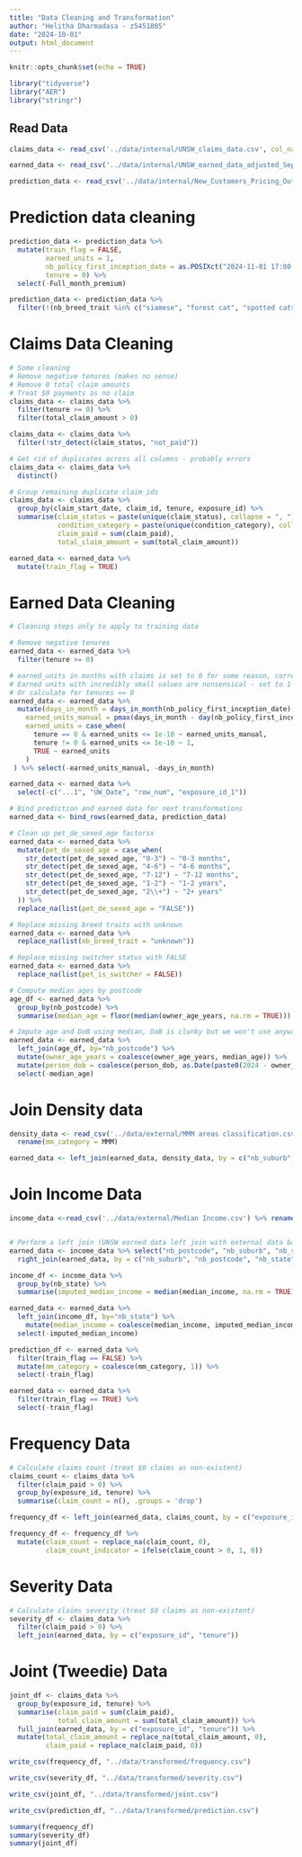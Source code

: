 ```yaml
---
title: "Data Cleaning and Transformation"
author: "Helitha Dharmadasa - z5451805"
date: "2024-10-01"
output: html_document
---
```


```r
knitr::opts_chunk$set(echo = TRUE)
```

```r
library("tidyverse")
library("AER")
library("stringr")
```

## Read Data

```r
claims_data <- read_csv('../data/internal/UNSW_claims_data.csv', col_names = TRUE)

earned_data <- read_csv('../data/internal/UNSW_earned_data_adjusted_Sep27.csv', col_names = TRUE)

prediction_data <- read_csv('../data/internal/New_Customers_Pricing_Output_File.csv', col_names = TRUE)
```
# Prediction data cleaning

```r
prediction_data <- prediction_data %>% 
  mutate(train_flag = FALSE,
         earned_units = 1,
         nb_policy_first_inception_date = as.POSIXct("2024-11-01 17:00:00"),
         tenure = 0) %>%
  select(-Full_month_premium)

prediction_data <- prediction_data %>%
  filter(!(nb_breed_trait %in% c("siamese", "forest cat", "spotted cats", "persian", "burmese")))
```

# Claims Data Cleaning

```r
# Some cleaning
# Remove negative tenures (makes no sense)
# Remove 0 total claim amounts
# Treat $0 payments as no claim
claims_data <- claims_data %>%
  filter(tenure >= 0) %>% 
  filter(total_claim_amount > 0)

claims_data <- claims_data %>%
  filter(!str_detect(claim_status, "not_paid"))

# Get rid of duplicates across all columns - probably errors
claims_data <- claims_data %>%
  distinct()

# Group remaining duplicate claim_ids
claims_data <- claims_data %>%
  group_by(claim_start_date, claim_id, tenure, exposure_id) %>%
  summarise(claim_status = paste(unique(claim_status), collapse = ", "),
            condition_category = paste(unique(condition_category), collapse = ", "),  
            claim_paid = sum(claim_paid),
            total_claim_amount = sum(total_claim_amount))

earned_data <- earned_data %>% 
  mutate(train_flag = TRUE) 
```

# Earned Data Cleaning

```r
# Cleaning steps only to apply to training data

# Remove negative tenures
earned_data <- earned_data %>%
  filter(tenure >= 0)

# earned_units in months with claims is set to 0 for some reason, correct this to 1.
# Earned units with incredibly small values are nonsensical - set to 1 for tenures >= 0
# Or calculate for tenures == 0
earned_data <- earned_data %>%
  mutate(days_in_month = days_in_month(nb_policy_first_inception_date),
    earned_units_manual = pmax(days_in_month - day(nb_policy_first_inception_date), 1) / days_in_month,
    earned_units = case_when(
      tenure == 0 & earned_units <= 1e-10 ~ earned_units_manual,
      tenure != 0 & earned_units <= 1e-10 ~ 1,
      TRUE ~ earned_units
    )
 ) %>% select(-earned_units_manual, -days_in_month)

earned_data <- earned_data %>% 
  select(-c("...1", "UW_Date", "row_num", "exposure_id_1"))
```


```r
# Bind prediction and earned data for next transformations
earned_data <- bind_rows(earned_data, prediction_data)
```


```r
# Clean up pet_de_sexed_age factorsx
earned_data <- earned_data %>%
  mutate(pet_de_sexed_age = case_when(
    str_detect(pet_de_sexed_age, "0-3") ~ "0-3 months",
    str_detect(pet_de_sexed_age, "4-6") ~ "4-6 months",
    str_detect(pet_de_sexed_age, "7-12") ~ "7-12 months",
    str_detect(pet_de_sexed_age, "1-2") ~ "1-2 years",
    str_detect(pet_de_sexed_age, "2\\+") ~ "2+ years"
  )) %>%
  replace_na(list(pet_de_sexed_age = "FALSE"))

# Replace missing breed traits with unknown
earned_data <- earned_data %>%
  replace_na(list(nb_breed_trait = "unknown"))

# Replace missing switcher status with FALSE
earned_data <- earned_data %>%
  replace_na(list(pet_is_switcher = FALSE))

# Compute median ages by postcode
age_df <- earned_data %>%
  group_by(nb_postcode) %>%
  summarise(median_age = floor(median(owner_age_years, na.rm = TRUE)))

# Impute age and DoB using median, DoB is clunky but we won't use anyway
earned_data <- earned_data %>%
  left_join(age_df, by="nb_postcode") %>%
  mutate(owner_age_years = coalesce(owner_age_years, median_age)) %>%
  mutate(person_dob = coalesce(person_dob, as.Date(paste0(2024 - owner_age_years, "-01-01")))) %>%
  select(-median_age)

```


# Join Density data
```r
density_data <- read_csv('../data/external/MMM areas classification.csv') %>%
  rename(mm_category = MMM)

earned_data <- left_join(earned_data, density_data, by = c("nb_suburb", "nb_postcode", "nb_state"))
```



# Join Income Data
```r
income_data <-read_csv('../data/external/Median Income.csv') %>% rename(median_income = `Median total income($)`)


# Perform a left join (UNSW earned data left join with external data based on postcode)
earned_data <- income_data %>% select("nb_postcode", "nb_suburb", "nb_state", "median_income") %>%
  right_join(earned_data, by = c("nb_suburb", "nb_postcode", "nb_state"))

income_df <- income_data %>%
  group_by(nb_state) %>%
  summarise(imputed_median_income = median(median_income, na.rm = TRUE))

earned_data <- earned_data %>%
  left_join(income_df, by="nb_state") %>%
    mutate(median_income = coalesce(median_income, imputed_median_income)) %>%
  select(-imputed_median_income)
```

```r
prediction_df <- earned_data %>%
  filter(train_flag == FALSE) %>%
  mutate(mm_category = coalesce(mm_category, 1)) %>%
  select(-train_flag)

earned_data <- earned_data %>%
  filter(train_flag == TRUE) %>%
  select(-train_flag)
```

# Frequency Data

```r
# Calculate claims count (treat $0 claims as non-existent)
claims_count <- claims_data %>% 
  filter(claim_paid > 0) %>%
  group_by(exposure_id, tenure) %>% 
  summarise(claim_count = n(), .groups = 'drop')

frequency_df <- left_join(earned_data, claims_count, by = c("exposure_id", "tenure"))

frequency_df <- frequency_df %>%
  mutate(claim_count = replace_na(claim_count, 0),
         claim_count_indicator = ifelse(claim_count > 0, 1, 0))
```

# Severity Data

```r
# Calculate claims severity (treat $0 claims as non-existent)
severity_df <- claims_data %>%
  filter(claim_paid > 0) %>%
  left_join(earned_data, by = c("exposure_id", "tenure"))
```


# Joint (Tweedie) Data

```r
joint_df <- claims_data %>% 
  group_by(exposure_id, tenure) %>%
  summarise(claim_paid = sum(claim_paid),
            total_claim_amount = sum(total_claim_amount)) %>% 
  full_join(earned_data, by = c("exposure_id", "tenure")) %>%
  mutate(total_claim_amount = replace_na(total_claim_amount, 0),
         claim_paid = replace_na(claim_paid, 0))
```

```r

write_csv(frequency_df, "../data/transformed/frequency.csv")

write_csv(severity_df, "../data/transformed/severity.csv")

write_csv(joint_df, "../data/transformed/joint.csv")

write_csv(prediction_df, "../data/transformed/prediction.csv")
```

```r
summary(frequency_df)
summary(severity_df)
summary(joint_df)
```




